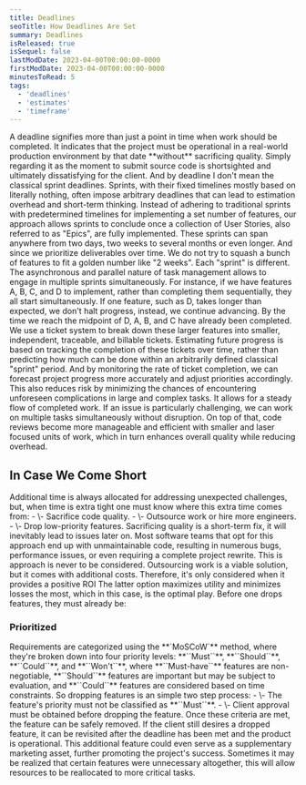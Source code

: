 ```yaml
---
title: Deadlines
seoTitle: How Deadlines Are Set
summary: Deadlines
isReleased: true
isSequel: false
lastModDate: 2023-04-00T00:00:00-0000
firstModDate: 2023-04-00T00:00:00-0000
minutesToRead: 5
tags:
  - 'deadlines'
  - 'estimates'
  - 'timeframe'
---
```

<C>
A deadline signifies more than just a point in time when work should be completed. It indicates that the project must be operational in a real-world production environment by that date **without** sacrificing <L href="/blog/software-quality">quality.</L> Simply regarding it as the moment to submit source code is shortsighted and ultimately dissatisfying for the client. And by deadline I don't mean the classical sprint deadlines.
</C>

<C>
Sprints, with their fixed timelines mostly based on literally nothing, often impose arbitrary deadlines that can lead to estimation overhead and short-term thinking.
</C>
<C>
Instead of adhering to traditional sprints with predetermined timelines for implementing a set number of features, our approach allows sprints to conclude once a collection of <L href="/services/glossary#user-stories">User Stories</L>, also referred to as "Epics", are fully implemented. These sprints can span anywhere from two days, two weeks to several months or even longer. And since we prioritize <L href='/blog/management-skill-issues#conclusion'>deliverables</L> over time. We do not try to squash a bunch of features to  fit a golden number like "2 weeks". Each "sprint" is different. The asynchronous and parallel nature of task management allows to engage in multiple sprints simultaneously. For instance, if we have features A, B, C, and D to implement, rather than completing them sequentially, they all start simultaneously. If one feature, such as D, takes longer than expected, we don't halt progress, instead, we continue advancing. By the time we reach the midpoint of D, A, B, and C have already been completed. We use a <L href='/services/glossary#ticket-system'>ticket system</L> to break down these larger features into smaller, independent, traceable, and <L href='/services/billing#task-cost'>billable</L> tickets.
</C>
<C>
<L href='/blog/project-exstimates'>Estimating</L> future progress is based on tracking the completion of these tickets over time, rather than predicting how much can be done within an arbitrarily defined classical "sprint" period. And by monitoring the rate of ticket completion, we can forecast project progress more accurately and adjust <L href='#prioritized'>priorities</L> accordingly.
</C>
<C>
This also reduces risk by minimizing the chances of encountering unforeseen complications in large and complex tasks. It allows for a steady flow of completed work. If an <L href='/services/glossary#ticket'>issue</L>  is particularly challenging, we can work on multiple tasks simultaneously without disruption. On top of that, code reviews become more manageable and efficient with smaller and laser focused units of work, which in turn enhances overall <L href='/blog/software-quality'>quality</L> while reducing overhead.
</C>



<H2>In Case We Come Short</H2>
<C>
Additional time is always allocated for addressing unexpected challenges, but, when time is extra tight one must know where this extra time comes from: 
<S3/>
- \- Sacrifice code quality.
- \- Outsource work or hire more engineers.
- \- Drop low-priority features.
</C>
<C>
Sacrificing quality is a short-term fix, it will inevitably lead to issues later on. Most software teams that opt for this approach end up with unmaintainable code, resulting in numerous bugs, performance issues, or even requiring a complete project rewrite. This is approach is never to be considered. 
</C>
<C>
Outsourcing work is a viable solution, but it comes with additional costs. Therefore, it's only considered when it provides a positive ROI
</C>
<C>
The latter option maximizes utility and minimizes losses the most, which in this case, is the optimal play. Before one drops features, they must already be: 
</C>
<H3 id="prioritized">Prioritized</H3>
<C>
Requirements are categorized using the <L href="">**`MoSCoW`**</L> method, where they're broken down into four priority levels: **``Must``**, **``Should``**, **``Could``**, and **``Won't``**, where **``Must-have``** features are non-negotiable, **``Should``** features are important but may be subject to evaluation, and **``Could``** features are considered based on time constraints. So dropping features is an simple two step process:
<S2/>
- \- The feature's priority must not be classified as **``Must``**.
- \- Client approval must be obtained before dropping the feature.
</C>
<C>
Once these criteria are met, the feature can be safely removed.
</C>
<C>
If the client still desires a dropped feature, it can be revisited after the deadline has been met and the product is operational. This additional feature could even serve as a supplementary marketing asset, further promoting the project's success.
</C>
<C>
Sometimes it may be realized that certain features were unnecessary altogether, this will allow resources to be reallocated to more critical tasks.
</C>